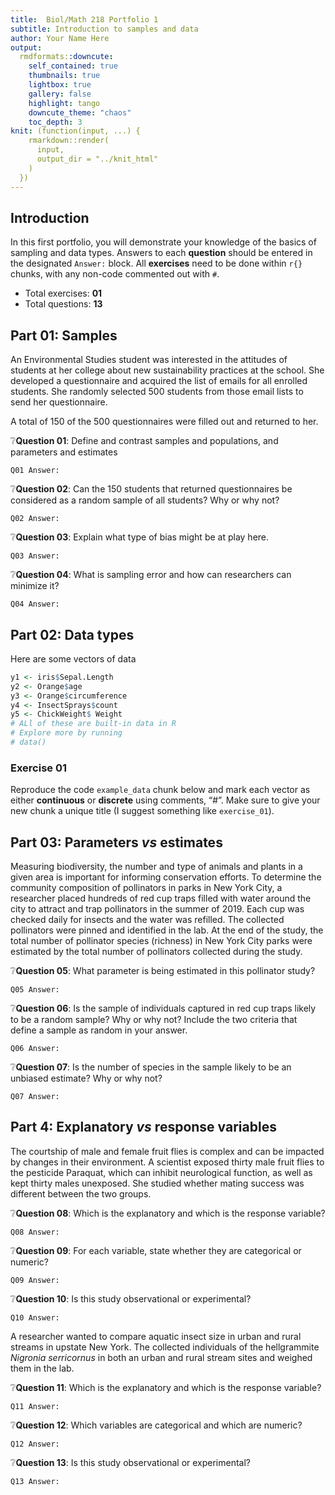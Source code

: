---
title:  Biol/Math 218 Portfolio 1
subtitle: Introduction to samples and data
author: Your Name Here
output:
  rmdformats::downcute:
    self_contained: true
    thumbnails: true
    lightbox: true
    gallery: false
    highlight: tango
    downcute_theme: "chaos"
    toc_depth: 3
knit: (function(input, ...) {
    rmarkdown::render(
      input,
      output_dir = "../knit_html"
    )
  })
---

## Introduction

In this first portfolio, you will demonstrate your knowledge of the basics of sampling 
and data types. Answers to each **question** should be entered in the designated `Answer:` block. 
All **exercises** need to be done within `r{}` chunks, with any 
non-code commented out with `#`.

- Total exercises: **01**
- Total questions: **13**

## Part 01: Samples

An Environmental Studies student was interested in the attitudes of students at her college about 
new sustainability practices at the school. She developed a questionnaire and acquired the 
list of emails for all enrolled students. She randomly selected 500 students 
from those email lists to send her questionnaire.

A total of 150 of the 500 questionnaires were filled out and returned to her.

❔**Question 01**: Define and contrast samples and populations, and parameters and estimates

`Q01 Answer:`

❔**Question 02**: Can the 150 students that returned questionnaires be considered 
as a random sample of all students? Why or why not?

`Q02 Answer:`

❔**Question 03**: Explain what type of bias might be at play here.

`Q03 Answer:`

❔**Question 04**: What is sampling error and how can researchers can minimize it?

`Q04 Answer:`

## Part 02: Data types

Here are some vectors of data
```{r, example_data}
y1 <- iris$Sepal.Length
y2 <- Orange$age
y3 <- Orange$circumference
y4 <- InsectSprays$count
y5 <- ChickWeight$ Weight
# ALl of these are built-in data in R
# Explore more by running
# data()
```

### Exercise 01
Reproduce the code `example_data` chunk below and mark each vector as 
either **continuous** or **discrete** using comments, "#". Make sure to give your new
chunk a unique title (I suggest something like `exercise_01`).

## Part 03: Parameters *vs* estimates

Measuring biodiversity, the number and type of animals and plants in a given area is
important for informing conservation efforts. To determine the community composition
of pollinators in parks in New York City, a researcher placed hundreds of red cup traps
filled with water around the city to attract and trap pollinators in the summer of 2019. 
Each cup was checked daily for insects and the water was refilled. The collected
pollinators were pinned and identified in the lab. At the end of the study,
the total number of pollinator species (richness) in New York City parks were estimated by
the total number of pollinators collected during the study. 

❔**Question 05**: What parameter is being estimated in this pollinator study?

`Q05 Answer:`

❔**Question 06**: Is the sample of individuals captured in red cup traps 
likely to be a random sample? Why or why not? Include the two criteria 
that define a sample as random in your answer.

`Q06 Answer:`

❔**Question 07**: Is the number of species in the sample likely to be an 
unbiased estimate? Why or why not?

`Q07 Answer:`

## Part 4: Explanatory *vs* response variables

The courtship of male and female fruit flies is complex and can be
impacted by changes in their environment. A scientist exposed thirty
male fruit flies to the pesticide Paraquat, which can inhibit neurological
function, as well as kept thirty males unexposed. She studied whether 
mating success was different between the two groups.

❔**Question 08**: Which is the explanatory and which is the response variable?

`Q08 Answer:`

❔**Question 09**: For each variable, state whether they are categorical or numeric?

`Q09 Answer:`

❔**Question 10**: Is this study observational or experimental?

`Q10 Answer:`

A researcher wanted to compare aquatic insect size in urban and 
rural streams in upstate New York. The collected individuals of
the hellgrammite *Nigronia serricornus* in both an urban and
rural stream sites and weighed them in the lab.

❔**Question 11**: Which is the explanatory and which is the response variable?

`Q11 Answer:`

❔**Question 12**: Which variables are categorical and which are numeric?

`Q12 Answer:`

❔**Question 13**: Is this study observational or experimental?

`Q13 Answer:`
